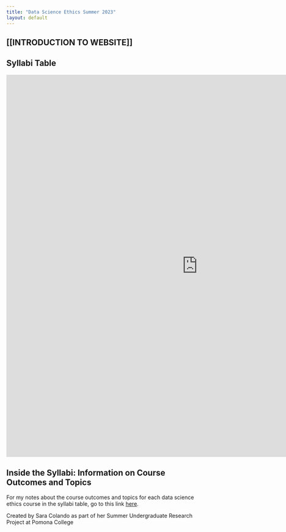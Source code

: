 ```yaml
---
title: "Data Science Ethics Summer 2023"
layout: default
---
```


## [[INTRODUCTION TO WEBSITE]]


## Syllabi Table 

:::{.column-page}
<iframe src = "https://scolando.github.io/DSethics-summer2023/syllabi/syllabi-table.html" width="1000" height="1000" data-external="1" style="border:none;"></iframe>
:::

## Inside the Syllabi: Information on Course Outcomes and Topics

For my notes about the course outcomes and topics for each data science ethics course in the syllabi table, go to this link [here](https://scolando.github.io/DSethics-summer2023/syllabi/inside-syllabi.html). 



Created by Sara Colando as part of her Summer Undergraduate Research Project at Pomona College</a>   
